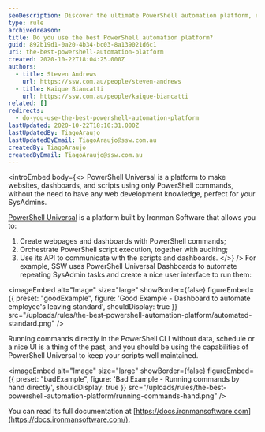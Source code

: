 ```yaml
---
seoDescription: Discover the ultimate PowerShell automation platform, empowering SysAdmins to create webpages, orchestrate scripts, and streamline tasks with ease.
type: rule
archivedreason:
title: Do you use the best PowerShell automation platform?
guid: 892b19d1-0a20-4b34-bc03-8a139021d6c1
uri: the-best-powershell-automation-platform
created: 2020-10-22T18:04:25.000Z
authors:
  - title: Steven Andrews
    url: https://ssw.com.au/people/steven-andrews
  - title: Kaique Biancatti
    url: https://ssw.com.au/people/kaique-biancatti
related: []
redirects:
  - do-you-use-the-best-powershell-automation-platform
lastUpdated: 2020-10-22T18:10:31.000Z
lastUpdatedBy: TiagoAraujo
lastUpdatedByEmail: TiagoAraujo@ssw.com.au
createdBy: TiagoAraujo
createdByEmail: TiagoAraujo@ssw.com.au
---
```


<introEmbed
  body={<>
PowerShell Universal is a platform to make websites, dashboards, and scripts using only PowerShell commands, without the need to have any web development knowledge, perfect for your SysAdmins.

[PowerShell Universal](https://ironmansoftware.com/powershell-universal/) is a platform built by Ironman Software that allows you to:

1. Create webpages and dashboards with PowerShell commands;
2. Orchestrate PowerShell script execution, together with auditing;
3. Use its API to communicate with the scripts and dashboards.
  </>}
/>
For example, SSW uses PowerShell Universal Dashboards to automate repeating SysAdmin tasks and create a nice user interface to run them:

<imageEmbed
  alt="Image"
  size="large"
  showBorder={false}
  figureEmbed={{
    preset: "goodExample",
    figure: 'Good Example - Dashboard to automate employee\'s leaving standard',
    shouldDisplay: true
  }}
  src="/uploads/rules/the-best-powershell-automation-platform/automated-standard.png"
/>

Running commands directly in the PowerShell CLI without data, schedule or a nice UI is a thing of the past, and you should be using the capabilities of PowerShell Universal to keep your scripts well maintained.

<imageEmbed
  alt="Image"
  size="large"
  showBorder={false}
  figureEmbed={{
    preset: "badExample",
    figure: 'Bad Example - Running commands by hand directly',
    shouldDisplay: true
  }}
  src="/uploads/rules/the-best-powershell-automation-platform/running-commands-hand.png"
/>

You can read its full documentation at [https://docs.ironmansoftware.com](https://docs.ironmansoftware.com/).
